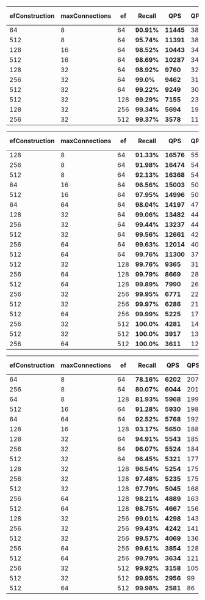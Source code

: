 
<Tabs groupId="limits">
<TabItem value="1" label="Limit 1">

|efConstruction | maxConnections | ef | **Recall** | **QPS** | QPS/vCore | Mean Latency | p99 Latency | Import time |
| ----- | ----- | ----- | ----- | ----- | ----- | ----- | ----- | ----- |
| 64 | 8 | 64 | **90.91%** | **11445** | 381 | 2.59ms | 3.44ms | 186s |
| 512 | 8 | 64 | **95.74%** | **11391** | 380 | 2.6ms | 3.4ms | 286s |
| 128 | 16 | 64 | **98.52%** | **10443** | 348 | 2.83ms | 3.77ms | 204s |
| 512 | 16 | 64 | **98.69%** | **10287** | 343 | 2.87ms | 3.94ms | 314s |
| 128 | 32 | 64 | **98.92%** | **9760**| 325 | 3.03ms | 4.15ms | 203s |
| 256 | 32 | 64 | **99.0%** | **9462** | 315 | 3.13ms | 4.36ms | 243s |
| 512 | 32 | 64 | **99.22%** | **9249** | 308 | 3.2ms | 4.68ms | 351s |
| 512 | 32 | 128 | **99.29%** | **7155** | 238 | 4.14ms | 5.84ms | 351s |
| 128 | 32 | 256 | **99.34%** | **5694** | 190 | 5.21ms | 6.94ms | 203s |
| 256 | 32 | 512 | **99.37%** | **3578** | 119 | 8.27ms | 11.2ms | 243s |

</TabItem>
<TabItem value="10" label="Limit 10">

| efConstruction | maxConnections | ef | **Recall** | **QPS** | QPS/vCore | Mean Latency | p99 Latency | Import time |
| ----- | ----- | ----- | ----- | ----- | ----- | ----- | ----- | ----- |
| 128 | 8 | 64 | **91.33%** | **16576** | 553 | 1.75ms | 2.82ms | 178s |
| 256 | 8 | 64 | **91.98%** | **16474** | 549 | 1.76ms | 2.87ms | 205s |
| 512 | 8 | 64 | **92.13%** | **16368** | 546 | 1.77ms | 2.85ms | 272s |
| 64 | 16 | 64 | **96.56%** | **15003** | 500 | 1.93ms | 2.94ms | 160s |
| 512 | 16 | 64 | **97.95%** | **14996** | 500 | 1.92ms | 2.78ms | 308s |
| 64 | 64 | 64 | **98.04%** | **14197** | 473 | 2.05ms | 3.14ms | 167s |
| 128 | 32 | 64 | **99.06%** | **13482** | 449 | 2.17ms | 3.07ms | 184s |
| 256 | 32 | 64 | **99.44%** | **13237** | 441 | 2.2ms | 3.22ms | 261s |
| 512 | 32 | 64 | **99.56%** | **12661** | 422 | 2.31ms | 3.32ms | 354s |
| 256 | 64 | 64 | **99.63%** | **12014** | 400 | 2.43ms | 3.37ms | 276s |
| 512 | 64 | 64 | **99.76%** | **11300** | 377 | 2.58ms | 3.56ms | 388s |
| 512 | 32 | 128 | **99.76%** | **9365** | 312 | 3.14ms | 4.73ms | 354s |
| 256 | 64 | 128 | **99.79%** | **8669** | 289 | 3.34ms | 4.67ms | 276s |
| 512 | 64 | 128 | **99.89%** | **7990** | 266 | 3.65ms | 5.09ms | 388s |
| 256 | 32 | 256 | **99.95%** | **6771** | 226 | 4.32ms | 5.84ms | 261s |
| 512 | 32 | 256 | **99.97%** | **6286** | 210 | 4.66ms | 6.33ms | 354s |
| 512 | 64 | 256 | **99.99%** | **5225** | 174 | 5.55ms | 8.11ms | 388s |
| 256 | 32 | 512 | **100.0%** | **4281** | 143 | 6.84ms | 9.55ms | 261s |
| 512 | 32 | 512 | **100.0%** | **3917** | 131 | 7.47ms | 10.33ms | 354s |
| 256 | 64 | 512 | **100.0%** | **3611** | 120 | 8.03ms | 12.03ms | 276s |

</TabItem>
<TabItem value="100" label="Limit 100">

| efConstruction | maxConnections | ef | **Recall** | **QPS** | QPS/vCore | Mean Latency | p99 Latency | Import time |
| ----- | ----- | ----- | ----- | ----- | ----- | ----- | ----- | ----- |
| 64 | 8 | 64 | **78.16%** | **6202** | 207 | 4.55ms | 6.21ms | 152s |
| 256 | 8 | 64 | **80.07%** | **6044** | 201 | 4.59ms | 8.59ms | 205s |
| 64 | 8 | 128 | **81.93%** | **5968** | 199 | 4.73ms | 6.98ms | 152s |
| 512 | 16 | 64 | **91.28%** | **5930** | 198 | 4.75ms | 6.86ms | 308s |
| 64 | 64 | 64 | **92.52%** | **5768** | 192 | 4.91ms | 6.38ms | 167s |
| 128 | 16 | 128 | **93.17%** | **5650** | 188 | 5.02ms | 6.47ms | 185s |
| 128 | 32 | 64 | **94.91%** | **5543** | 185 | 5.13ms | 6.81ms | 184s |
| 256 | 32 | 64 | **96.07%** | **5524** | 184 | 5.12ms | 6.71ms | 261s |
| 512 | 32 | 64 | **96.45%** | **5321** | 177 | 5.32ms | 7.51ms | 354s |
| 128 | 32 | 128 | **96.54%** | **5254** | 175 | 5.42ms | 7.01ms | 184s |
| 256 | 32 | 128 | **97.48%** | **5235** | 175 | 5.43ms | 7.34ms | 261s |
| 512 | 32 | 128 | **97.79%** | **5045** | 168 | 5.65ms | 7.15ms | 354s |
| 256 | 64 | 128 | **98.21%** | **4889** | 163 | 5.86ms | 7.75ms | 276s |
| 512 | 64 | 128 | **98.75%** | **4667** | 156 | 6.13ms | 7.85ms | 388s |
| 128 | 32 | 256 | **99.01%** | **4298** | 143 | 6.71ms | 8.76ms | 184s |
| 256 | 32 | 256 | **99.43%** | **4242** | 141 | 6.77ms | 8.74ms | 261s |
| 512 | 32 | 256 | **99.57%** | **4069** | 136 | 7.1ms | 9.01ms | 354s |
| 256 | 64 | 256 | **99.61%** | **3854** | 128 | 7.47ms | 10.13ms | 276s |
| 512 | 64 | 256 | **99.79%** | **3634** | 121 | 7.92ms | 10.88ms | 388s |
| 256 | 32 | 512 | **99.92%** | **3158** | 105 | 9.18ms | 12.12ms | 261s |
| 512 | 32 | 512 | **99.95%** | **2956** | 99 | 9.8ms | 12.86ms | 354s |
| 512 | 64 | 512 | **99.98%** | **2581** | 86 | 11.21ms | 15.68ms | 388s |

</TabItem>
</Tabs>